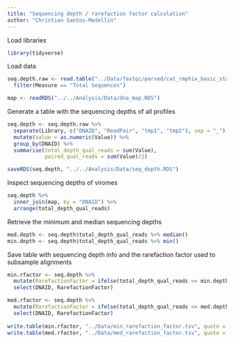 ```yaml
---
title: "Sequencing depth / rarefaction factor calculation"
author: "Christian Santos-Medellin"
---
```


Load libraries
```r
library(tidyverse)
```

Load data
```r
seq.depth.raw <- read.table("../Data/fastqc/parsed/cat_rmphix_basic_stats.txt", header = T, sep = "\t") %>% 
  filter(Measure == "Total Sequences")

map <- readRDS("../../Analysis/Data/dna_map.RDS")
```

Generate a table with the sequencing depths of all profiles
```r
seq.depth <- seq.depth.raw %>% 
  separate(Library, c("DNAID", "ReadPair", "tmp1", "tmp2"), sep = "_") %>% 
  mutate(Value = as.numeric(Value)) %>% 
  group_by(DNAID) %>% 
  summarise(total_depth_qual_reads = sum(Value),
            paired_qual_reads = sum(Value)/2) 

saveRDS(seq.depth, "../../Analysis/Data/seq_depth.RDS")
```

Inspect sequencing depths of viromes
```r
seq.depth %>% 
  inner_join(map, by = "DNAID") %>% 
  arrange(total_depth_qual_reads) 
```

Retrieve the minimum and median sequencing depths
```r
med.depth <- seq.depth$total_depth_qual_reads %>% median()
min.depth <- seq.depth$total_depth_qual_reads %>% min()
```

Save table with sequencing depth info and the rarefaction factor used to subsample alignments
```r
min.rfactor <- seq.depth %>% 
  mutate(RarefactionFactor = ifelse(total_depth_qual_reads <= min.depth, 1, min.depth/total_depth_qual_reads)) %>% 
  select(DNAID, RarefactionFactor)

med.rfactor <- seq.depth %>% 
  mutate(RarefactionFactor = ifelse(total_depth_qual_reads <= med.depth, 1, med.depth/total_depth_qual_reads)) %>% 
  select(DNAID, RarefactionFactor)
        
write.table(min.rfactor, "../Data/min_rarefaction_factor.tsv", quote = F, sep = "\t", row.names = F)
write.table(med.rfactor, "../Data/med_rarefaction_factor.tsv", quote = F, sep = "\t", row.names = F)
```

